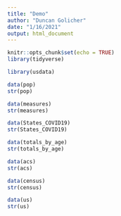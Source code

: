```yaml
---
title: "Demo"
author: "Duncan Golicher"
date: "1/16/2021"
output: html_document
---
```


```r
knitr::opts_chunk$set(echo = TRUE)
library(tidyverse)
```



```r
library(usdata)
```


```r
data(pop)
str(pop)
```

```r
data(measures)
str(measures)
```

```r
data(States_COVID19)
str(States_COVID19)
```


```r

data(totals_by_age)
str(totals_by_age)

```



```r
data(acs)
str(acs)
```


```r
data(census)
str(census)
```



```r
data(us)
str(us)
```

